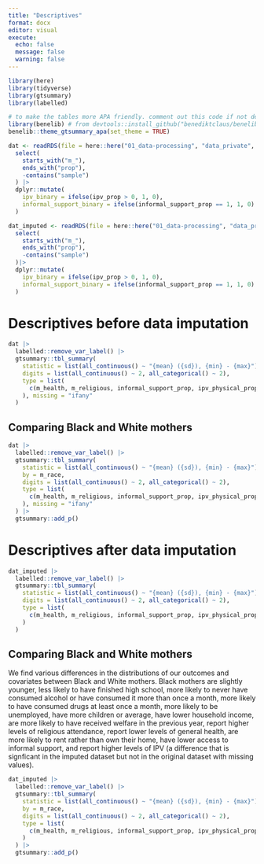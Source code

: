 ```yaml
---
title: "Descriptives"
format: docx
editor: visual
execute:
  echo: false
  message: false
  warning: false
---
```


```r
library(here)
library(tidyverse)
library(gtsummary)
library(labelled)

# to make the tables more APA friendly. comment out this code if not desired
library(benelib) # from devtools::install_github("benediktclaus/benelib")
benelib::theme_gtsummary_apa(set_theme = TRUE)

dat <- readRDS(file = here::here("01_data-processing", "data_private", "data_final.RDS")) |>
  select(
    starts_with("m_"),
    ends_with("prop"),
    -contains("sample")
  ) |> 
  dplyr::mutate(
    ipv_binary = ifelse(ipv_prop > 0, 1, 0),
    informal_support_binary = ifelse(informal_support_prop == 1, 1, 0)
  )

dat_imputed <- readRDS(file = here::here("01_data-processing", "data_private", "data_final_imputed_cases.RDS")) |> 
  select(
    starts_with("m_"),
    ends_with("prop"),
    -contains("sample")
  )|> 
  dplyr::mutate(
    ipv_binary = ifelse(ipv_prop > 0, 1, 0),
    informal_support_binary = ifelse(informal_support_prop == 1, 1, 0)
  )
```

# Descriptives before data imputation

```r
dat |> 
  labelled::remove_var_label() |> 
  gtsummary::tbl_summary(
    statistic = list(all_continuous() ~ "{mean} ({sd}), {min} - {max}"),
    digits = list(all_continuous() ~ 2, all_categorical() ~ 2),
    type = list(
      c(m_health, m_religious, informal_support_prop, ipv_physical_prop, ipv_controlling_prop, ipv_emotional_prop) ~ "continuous"
    ), missing = "ifany"
  )
```

## Comparing Black and White mothers

```r
dat |> 
  labelled::remove_var_label() |> 
  gtsummary::tbl_summary(
    statistic = list(all_continuous() ~ "{mean} ({sd}), {min} - {max}"),
    by = m_race,
    digits = list(all_continuous() ~ 2, all_categorical() ~ 2),
    type = list(
      c(m_health, m_religious, informal_support_prop, ipv_physical_prop, ipv_controlling_prop, ipv_emotional_prop) ~ "continuous"
    ), missing = "ifany"
  ) |> 
  gtsummary::add_p()
```

# Descriptives after data imputation

```r
dat_imputed |> 
  labelled::remove_var_label() |> 
  gtsummary::tbl_summary(
    statistic = list(all_continuous() ~ "{mean} ({sd}), {min} - {max}"),
    digits = list(all_continuous() ~ 2, all_categorical() ~ 2),
    type = list(
      c(m_health, m_religious, informal_support_prop, ipv_physical_prop, ipv_controlling_prop, ipv_emotional_prop) ~ "continuous"
    )
  )
```

## Comparing Black and White mothers

We find various differences in the distributions of our outcomes and covariates between Black and White mothers. Black mothers are slightly younger, less likely to have finished high school, more likely to never have consumed alcohol or have consumed it more than once a month, more likely to have consumed drugs at least once a month, more likely to be unemployed, have more children or average, have lower household income, are more likely to have received welfare in the previous year, report higher levels of religious attendance, report lower levels of general health, are more likely to rent rather than own their home, have lower access to informal support, and report higher levels of IPV (a difference that is signficant in the imputed dataset but not in the original dataset with missing values).

```r
dat_imputed |> 
  labelled::remove_var_label() |> 
  gtsummary::tbl_summary(
    statistic = list(all_continuous() ~ "{mean} ({sd}), {min} - {max}"),
    by = m_race,
    digits = list(all_continuous() ~ 2, all_categorical() ~ 2),
    type = list(
      c(m_health, m_religious, informal_support_prop, ipv_physical_prop, ipv_controlling_prop, ipv_emotional_prop) ~ "continuous"
    )
  ) |> 
  gtsummary::add_p()
```
